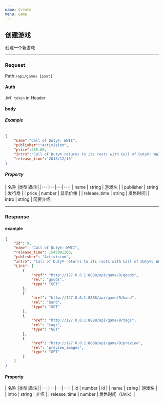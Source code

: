 ```yaml
---
name: Create
menu: Game
---
```


## 创建游戏
创建一个新游戏

---

### Request
Path:`/api/games [post]`

#### Auth
`JWT token` in Header

#### body

##### Example
```json

{
	"name":"Call of Duty®: WWII",
	"publisher":"Activision",
	"price":465.00,
	"Intro":"Call of Duty® returns to its roots with Call of Duty®: WWII - a breathtaking experience that redefines World War II for a new gaming generation.",
	"release_time":"2018/12/18"
}

```

##### Property
| 名称 |类型|备注|
|---|---|---|---|
| name | string |  游戏名 |
| publisher | string |  发行商 |
| price | number | 显示价格 |
| release_time | string | 发售时间|
| intro | string | 简要介绍|

---

### Response

#### example
```json
{
    "id": 9,
    "name": "Call of Duty®: WWII",
    "release_time": 1545091200,
    "publisher": "Activision",
    "intro": "Call of Duty® returns to its roots with Call of Duty®: WWII - a breathtaking experience that redefines World War II for a new gaming generation.",
    "Link": [
        {
            "href": "http://127.0.0.1:8888/api/game/9/goods",
            "rel": "goods",
            "type": "GET"
        },
        {
            "href": "http://127.0.0.1:8888/api/game/9/band",
            "rel": "band",
            "type": "GET"
        },
        {
            "href": "http://127.0.0.1:8888/api/game/9/tags",
            "rel": "tags",
            "type": "GET"
        },
        {
            "href": "http://127.0.0.1:8888/api/game/9/preview",
            "rel": "preview_images",
            "type": "GET"
        }
    ]
}
```

#### Property
| 名称 |类型|备注|
|---|---|---|---|
| id | number |  id |
| name | string |  游戏名 |
| intro | string |  介绍 |
| release_time | number | 发售时间（Unix）|
